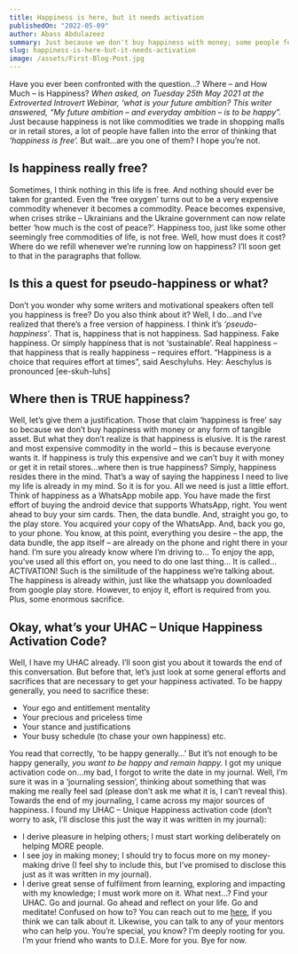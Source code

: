 ```yaml
---
title: Happiness is here, but it needs activation
publishedOn: "2022-05-09"
author: Abass Abdulazeez
summary: Just because we don't buy happiness with money; some people fell into the error of hasty conclusion. They say happiness is free. However, the reality is that happiness is not free. In this brief article, I gave a clear approach to why and how you can secure your Unique Happiness Activation Code. How you can secure real happiness and not Pseudo-happiness.
slug: happiness-is-here-but-it-needs-activation
image: /assets/First-Blog-Post.jpg
---
```


Have you ever been confronted with the question…?
Where – and How Much – is Happiness?
*When asked, on Tuesday 25th May 2021 at the Extroverted Introvert Webinar, ‘what is your future ambition? This writer answered, “My future ambition – and everyday ambition – is to be happy”.*
Just because happiness is not like commodities we trade in shopping malls or in retail stores, a lot of people have fallen into the error of thinking that *‘happiness is free’.*
But wait…are you one of them?
I hope you’re not.
## Is happiness really free?
Sometimes, I think nothing in this life is free. And nothing should ever be taken for granted. Even the ‘free oxygen’ turns out to be a very expensive commodity whenever it becomes a commodity. Peace becomes expensive, when crises strike – Ukrainians and the Ukraine government can now relate better ‘how much is the cost of peace?’.
Happiness too, just like some other seemingly free commodities of life, is not free. Well, how must does it cost? Where do we refill whenever we’re running low on happiness? I’ll soon get to that in the paragraphs that follow.
## Is this a quest for pseudo-happiness or what?
Don’t you wonder why some writers and motivational speakers often tell you happiness is free?
Do you also think about it?
Well, I do…and I’ve realized that there’s a free version of happiness.
I think it’s *‘pseudo-happiness’*. That is, happiness that is not happiness. Sad happiness. Fake happiness. Or simply happiness that is not ‘sustainable’.
Real happiness – that happiness that is really happiness – requires effort. “Happiness is a choice that requires effort at times”, said Aeschyluhs.
Hey: Aeschylus is pronounced [ee-skuh-luhs]
## Where then is TRUE happiness?
Well, let’s give them a justification. Those that claim ‘happiness is free’ say so because we don’t buy happiness with money or any form of tangible asset. But what they don’t realize is that happiness is elusive. It is the rarest and most expensive commodity in the world – this is because everyone wants it.
If happiness is truly this expensive and we can’t buy it with money or get it in retail stores…where then is true happiness?
Simply, happiness resides there in the mind. That’s a way of saying the happiness I need to live my life is already in my mind. So it is for you. All we need is just a little effort.
Think of happiness as a WhatsApp mobile app. You have made the first effort of buying the android device that supports WhatsApp, right. You went ahead to buy your sim cards. Then, the data bundle. And, straight you go, to the play store. You acquired your copy of the WhatsApp. And, back you go, to your phone.
You know, at this point, everything you desire – the app, the data bundle, the app itself – are already on the phone and right there in your hand.
I’m sure you already know where I’m driving to…
To enjoy the app, you’ve used all this effort on, you need to do one last thing…
It is called…ACTIVATION!
Such is the similitude of the happiness we’re talking about.
The happiness is already within, just like the whatsapp you downloaded from google play store. However, to enjoy it, effort is required from you. Plus, some enormous sacrifice.

## Okay, what’s your UHAC – Unique Happiness Activation Code?
Well, I have my UHAC already. I’ll soon gist you about it towards the end of this conversation.
But before that, let’s just look at some general efforts and sacrifices that are necessary to get your happiness activated.
To be happy generally, you need to sacrifice these:
+ Your ego and entitlement mentality
+ Your precious and priceless time
+ Your stance and justifications
+ Your busy schedule (to chase your own happiness) etc.

You read that correctly, ‘to be happy generally…’
But it’s not enough to be happy generally, *you want to be happy and remain happy.*
I got my unique activation code on…my bad, I forgot to write the date in my journal. Well, I’m sure it was in a ‘journaling session’, thinking about something that was making me really feel sad (please don’t ask me what it is, I can’t reveal this).
Towards the end of my journaling, I came across my major sources of happiness. I found my UHAC – Unique Happiness activation code (don’t worry to ask, I’ll disclose this just the way it was written in my journal):
*   I derive pleasure in helping others; I must start working deliberately on helping MORE people.
*   I see joy in making money; I should try to focus more on my money-making drive (I feel shy to include this, but I’ve promised to disclose this just as it was written in my journal).
*   I derive great sense of fulfilment from learning, exploring and impacting with my knowledge; I must work more on it.
What next…?
Find your UHAC. Go and journal. Go ahead and reflect on your life. Go and meditate!
Confused on how to?
You can reach out to me [here](https://wa.me/2348133547909), if you think we can talk about it.
Likewise, you can talk to any of your mentors who can help you.
You’re special, you know?
I’m deeply rooting for you.
I’m your friend who wants to D.I.E. More for you.
Bye for now.
